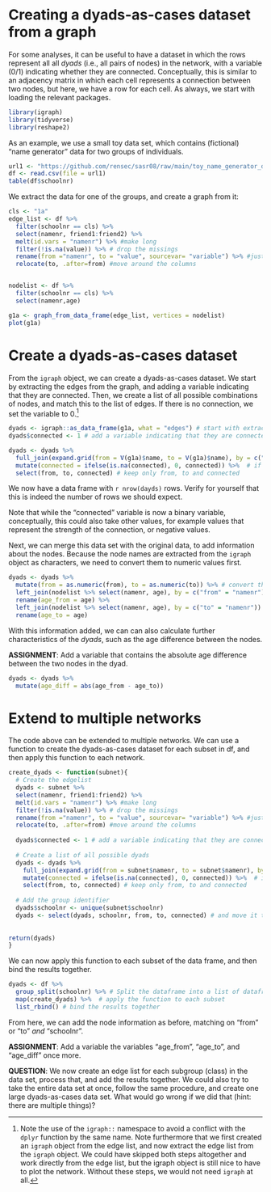 # Creating a dyads-as-cases dataset from a graph

For some analyses, it can be useful to have a dataset in which the rows represent all all *dyads* (i.e., all pairs of nodes) in the network, with a variable (0/1) indicating whether they are connected. Conceptually, this is similar to an adjacency matrix in which each cell represents a connection between two nodes, but here, we have a row for each cell. As always, we start with loading the relevant packages.

```r
library(igraph)
library(tidyverse)
library(reshape2)
```

As an example, we use a small toy data set, which contains (fictional) "name generator" data for two groups of individuals.

```r
url1 <- "https://github.com/rensec/sasr08/raw/main/toy_name_generator_data.csv"
df <- read.csv(file = url1)
table(df$schoolnr)

```

We extract the data for one of the groups, and create a graph from it:

```r
cls <- "1a"
edge_list <- df %>% 
  filter(schoolnr == cls) %>% 
  select(namenr, friend1:friend2) %>% 
  melt(id.vars = "namenr") %>% #make long
  filter(!is.na(value)) %>% # drop the missings
  rename(from ="namenr", to = "value", sourcevar= "variable") %>% #just nice for interpretation
  relocate(to, .after=from) #move around the columns


nodelist <- df %>% 
  filter(schoolnr == cls) %>% 
  select(namenr,age)

g1a <- graph_from_data_frame(edge_list, vertices = nodelist)
plot(g1a)

```

# Create a dyads-as-cases dataset

From the `igraph` object, we can create a dyads-as-cases dataset. We start by extracting the edges from the graph, and adding a variable indicating that they are connected. Then, we create a list of all possible combinations of nodes, and match this to the list of edges. If there is no connection, we set the variable to 0.[^dyads-as-cases-1]

[^dyads-as-cases-1]: Note the use of the `igraph::` namespace to avoid a conflict with the `dplyr` function by the same name. Note furthermore that we first created an `igraph` object from the edge list, and now extract the edge list from the `igraph` object. We could have skipped both steps altogether and work directly from the edge list, but the igraph object is still nice to have to plot the network. Without these steps, we would not need `igraph` at all.

```r
dyads <- igraph::as_data_frame(g1a, what = "edges") # start with extracting all edges from the graph object 
dyads$connected <- 1 # add a variable indicating that they are connected

dyads <- dyads %>% 
  full_join(expand.grid(from = V(g1a)$name, to = V(g1a)$name), by = c("from", "to")) %>% # create a list of all combinations of nodes, and match this to whether they are connected
  mutate(connected = ifelse(is.na(connected), 0, connected)) %>%  # if there is no connection, set connected to 0
  select(from, to, connected) # keep only from, to and connected

```

We now have a data frame with `r nrow(dayds)` rows. Verify for yourself that this is indeed the number of rows we should expect.

Note that while the "connected" variable is now a binary variable, conceptually, this could also take other values, for example values that represent the strength of the connection, or negative values.

Next, we can merge this data set with the original data, to add information about the nodes. Because the node names are extracted from the `igraph` object as characters, we need to convert them to numeric values first.

```r
dyads <- dyads %>%
  mutate(from = as.numeric(from), to = as.numeric(to)) %>% # convert the node names to numeric) 
  left_join(nodelist %>% select(namenr, age), by = c("from" = "namenr")) %>% 
  rename(age_from = age) %>% 
  left_join(nodelist %>% select(namenr, age), by = c("to" = "namenr")) %>% 
  rename(age_to = age)
```

With this information added, we can can also calculate further characteristics of the *dyads*, such as the age difference between the nodes.

**ASSIGNMENT**: Add a variable that contains the absolute age difference between the two nodes in the dyad.

```r
dyads <- dyads %>% 
  mutate(age_diff = abs(age_from - age_to))
```

# Extend to multiple networks

The code above can be extended to multiple networks. We can use a function to create the dyads-as-cases dataset for each subset in df, and then apply this function to each network.
```r
create_dyads <- function(subnet){
  # Create the edgelist
  dyads <- subnet %>% 
  select(namenr, friend1:friend2) %>% 
  melt(id.vars = "namenr") %>% #make long
  filter(!is.na(value)) %>% # drop the missings
  rename(from ="namenr", to = "value", sourcevar= "variable") %>% #just nice for interpretation
  relocate(to, .after=from) #move around the columns
  
  dyads$connected <- 1 # add a variable indicating that they are connected
  
  # Create a list of all possible dyads
  dyads <- dyads %>% 
    full_join(expand.grid(from = subnet$namenr, to = subnet$namenr), by = c("from", "to")) %>% # create a list of all combinations of nodes, and match this to whether they are connected
    mutate(connected = ifelse(is.na(connected), 0, connected)) %>%  # if there is no connection, set connected to 0
    select(from, to, connected) # keep only from, to and connected
  
  # Add the group identifier
  dyads$schoolnr <- unique(subnet$schoolnr)
  dyads <- select(dyads, schoolnr, from, to, connected) # and move it to the front for convenience
  
  
return(dyads)
}
```

We can now apply this function to each subset of the data frame, and then bind the results together.
```r
dyads <- df %>% 
  group_split(schoolnr) %>% # Split the dataframe into a list of dataframes, one for each value of schoolnr
  map(create_dyads) %>%  # apply the function to each subset
  list_rbind() # bind the results together
```

From here, we can add the node information as before, matching on "from"  or "to" *and* "schoolnr".

**ASSIGNMENT**: Add a variable the variables "age_from",  "age_to", and "age_diff" once more.

**QUESTION**: We now create an edge list for each subgroup (class) in the data set, process that, and add the results together. We could also try to take the entire data set at once, follow the same procedure, and create one large dyads-as-cases data set. What would go wrong if we did that (hint: there are multiple things)?


